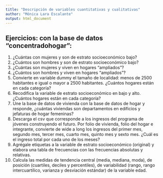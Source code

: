 ---
title: "Descripción de variables cuantitativas y cualitativas"
author: "Mónica Lara Escalante"
output: html_document
---

## Ejercicios: con la base de datos "concentradohogar":

1. ¿Cuántas con mujeres y son de estrato socioeconómico bajo?
2. ¿Cuántos son hombres y son de estrato socioeconómico bajo?
3. ¿Cuántas son mujeres y viven en hogares "ampliados"?
4. ¿Cuántos son hombres y viven en hogares "ampliados"?
5. Convierte en variable dummy el tamaño de localidad: menos de 2500 habitantes e igual o mayor a 2500 habitantes. ¿Cuántos hogares están en cada categoría?
6. Recodifica la variable de estrato socioeconómico en bajo y alto. ¿Cuántos hogares están en cada categoría?
7. Une la base de datos de vivienda con la base de datos de hogar y responde, ¿cuántas viviendas son departamentos en edificios y jefaturas de hogar femeninas?
8. Descarga el csv que corresponde a los ingresos del programa de jóvenes construyendo el futuro. Por folio de vivienda, folio del hogar e integrante, convierte de wide a long los ingresos del primer mes, segundo mes, tercer mes, cuarto mes, quinto mes y sexto mes. ¿Cuál es el ingreso total por cada uno de los meses?
9. Agrégale etiquetas a la variable de estrato socioeconómico (original) y elabora una tabla de frecuencias con las frecuencias absolutas y relativas.
10. Calcula las medidas de tendencia central (media, mediana, moda), de posición (cuartiles, deciles y percentiles), de variabilidad (rango, rango intercuartílico, varianza y desviación estándar) de la variable edad.
